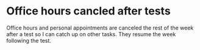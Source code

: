 # Office hours cancled after tests

Office hours and personal appointments are canceled the rest of the week after a test so I can catch up on other tasks.  They resume the week following the test.  

<!-- I do not discuss tests in office hours until after the test revision assignment is complete and after the key is released. -->
